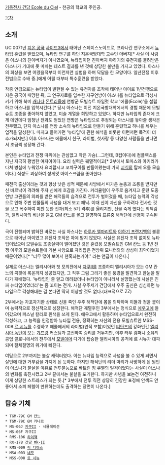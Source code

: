 [[기동전사 건담 Ecole du Ciel]] - 천공의 학교의 주인공.

[[목차]]

== 소개 ==
UC 0071년 [[지온 공국]] [[사이드3]]에서 태어난 스페이스노이드로, 프라나간 연구소에서 [[뉴타입]] 훈련을 받았으며, 뉴타입 연구를 하던 지온국방대학 교수인 아버지[* 사실 이 사람은 아스나의 친아버지가 아니였으며, 뉴타입이던 친아버지 야하기의 유전자를 물려받은 아스나가 기대에 못 미치는 테스트 결과를 낸 것에 상당한 불만을 가지고 있었다. 아스나의 회상을 보면 어렸을적부터 이런저런 실험을 하며 닥달을 한 모양이다. 일년전쟁 이후 전범으로 수배 중.]에게 어릴 때부터 특수훈련을 받았다.

작중 언급으로는 뉴타입이 발현될 수 있는 유전자를 조작해 태어난 아이로 1년전쟁으로 지온 공국이 패망한 뒤, 그 연구자료를 입수한 지구연방이 아스나를 뉴타입으로 각성시키기 위해 북미 [[캐나다]] [[몬트리올]]에 연방군 모빌슈트 파일럿 학교 '에콜(Ecole)'을 설립하고 아스나를 입학시킨다.[* 당시 아스나는 이전 지온국방대학에서의 경험 때문에 모빌슈트 조종을 좋아하지 않았고, 미술 계열을 희망하고 있었다. 하지만 뉴타입의 존재에 크게 데인데다 엄청난 전과도 얻었던 연방은 뉴타입으로 추정되는 아스나를 놓아줄 생각은 전무했고, 단지 아스나를 연방 소속의 뉴타입으로 만들기 위해 훈련학교 하나를 세우는 업적을 달성한다. 따지고 들어가면 '뉴타입'에 관한 해석을 비롯한 이런저런 목적이 더 추가되지만.] 이후 아스나는 에콜에서 친구, 라이벌, 첫사랑 등 다양한 사람들을 만나면서 조금씩 성장해 간다.

본인은 뉴타입과 전쟁 따위에는 관심없고 작은 가슴(...그런데, B컵이다)에 컴플렉스를 지닌 지극히 평범한 여자아이다. 요리 실력은 궤멸적이고[* 2부에서 토마스와 아키라가 다쳐 병실에 누워있자 요리랍시고 꼬치구이를 만들어왔는데 가히 [[괴식]]의 탑에 오를 모습이다.] 식성도 괴상하여 성게맛 아이스크림을 좋아한다.

패전국 출신이라는 것과 항상 낮은 성적 때문에 사방에서 따가운 눈총과 조롱을 받지만 신 바르낙이 격려해 주자 신에게 호감을 가진다. 커리큘럼이 우주로 옴겨지고 훈련 도중 연방 고관들의 의뢰를 받은 해적들의 습격으로 전투가 벌어졌을 때, 뉴타입 능력의 각성으로 인해 주변 인물들의 사념을 대거 보고 패닉. 이때 신이 자신을 구하려다 전사한 것을 보고 폭주하여 미친 듯한 전과(최소 5기 격추)를 올리지만, 신을 죽게 했다는 죄책감과, 엘리시아의 비난을 듣고 GM 칸느를 몰고 탈영하여 표류중 해적단에 신병이 구속된다.

극이 진행되며 밝혀진 바로는 사실 아스나는 [[하루카 엘마리트]]와 [[야하기 프랜지백]]의 불륜으로 태어난 아이였고 유전자 조작은 아예 받지 않았다. 사실은 유전자 조작 없이도 뉴타입이었으며 모빌슈트 조종실력이 떨어졌던 것은 훈련용 모빌슈트인 GM 칸느 등 1년 전쟁 이후의 모빌슈트들에 기본 사양으로 자리잡은 전방위 모니터와의 상성이 최악이었기 때문이었다.[* "너무 많이 보여서 현혹되는거야." 라는 언급이 나온다.]

실제로 아스나는 엘리시아와 첫 모의전에서 [[자쿠II]]를 조종하여 엘리시아가 모는 GM 칸느의 콕핏에 록온까지 성공했지만, 그 직후 그림 그리기 좋은 풍경을 발견하고 한눈을 팔다가 패배했다. '뉴타입인 줄 알고 데려왔더니 뉴타입이 아니라서 실망했는데 사실은 진짜 뉴타입이었더라'는 좀 꼬이는 전개. 사실 우주세기 건담에서 우주 출신은 심심하면 뉴타입으로 각성해대는 걸 본다면 딱히 이상할 것도 없다.(대표적으로 ZZ)

2부에서는 자포자기한 상태로 신을 죽인 우주 해적단에 몸을 의탁하며 이들과 정을 붙이며 능력적으로 정신적으로 성장한다. 해적단 궤멸후인 3부에서는 정식으로 [[에우고]]에 들어갔으며 퍼스널 칼라로 흰색을 쓰게 된다. 에우고에서 활동하며 뉴타입으로서 완전히 각성하고, 그 능력을 인정받아 뉴타입 전용, 정확히는 자신의 전용 모빌슈트인 MSS-008 [[르 시뉴]]를 수령하고 에콜에서의 라이벌(연적 포함)이었던 [[티탄즈]]의 강화인간 [[엘리시아 녹턴]]이 모는 [[갸프랑]] 커스텀과 교전하여 승리를 거두지만, 이후 라우 컴퍼니 소유의 공업 콜로니에서의 전투에서 [[모빌아머]] 다기에 탑승한 엘리시아의 공격에 르 시뉴가 대파되며 절체절명의 위기에 빠진다.

여담으로 2부까지는 불살 캐릭터였다. 이는 뉴타입 능력으로 사념을 볼 수 있게 되면서 살인에 대한 거부감을 가지게 된 듯하다. 하지만 해적단의 리더 마리가 사망하게 된 원인이 아스나가 불살을 이유로 전투불능으로 빠트린 짐 쿠엘의 일격이었다는 사실이 아스나의 변화를 촉진시켰고 2부 끝에서는 불살을 포기한다. 하지만 사념을 보는건 여전하니 이게 상당한 스트레스가 되는 듯.[* 3부에서 전투 직전 상당히 긴장한 표정에 안색도 안 좋아서 소피 페렐이 만류하는데도 출격하는 장면이 나온다.]  

== 탑승 기체 ==
 * TGM-79C GM 칸느
 * TGM-79C GM 카나르
 * MS-06J [[자쿠II]] - 시뮬레이션
 * MS-06F 자쿠II
 * RMS-106 [[하이잭]]
 * RX-178 [[건담 Mk-II]]
 * RMS-009 [[릭 디아스]]
 * MSA-003 [[네모]]
 * MSS-008 [[르 시뉴]]
